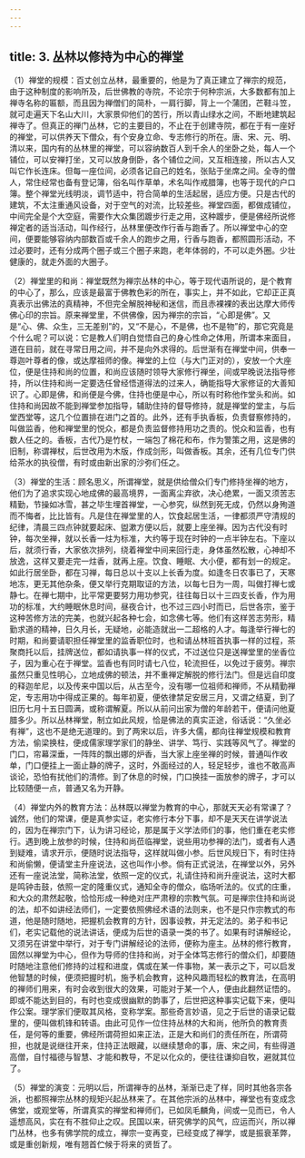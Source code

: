 ```yaml
---
---
---
```

title: 3. 丛林以修持为中心的禅堂
---




（1）禅堂的规模：百丈创立丛林，最重要的，他是为了真正建立了禅宗的规范，由于这种制度的影响所及，后世佛教的寺院，不论宗于何种宗派，大多数都有加上禅寺名称的匾额，而且因为禅僧们的简朴，一肩行脚，背上一个蒲团，芒鞋斗笠，就可走遍天下名山大川，大家景仰他们的苦行，所以青山绿水之间，不断地建筑起禅寺了。但真正的禅门丛林，它的主要目的，不止在于创建寺院，都在于有一座好的禅堂，可以供养天下僧众，有个安身立命、专志修行的所在。唐、宋、元、明、清以来，国内有的丛林里的禅堂，可以容纳数百人到千余人的坐卧之处，每人一个铺位，可以安禅打坐，又可以放身倒卧，各个铺位之间，又互相连接，所以古人又叫它作长连床。但每一座位间，必须各记自己的姓名，张贴于坐席之间。全寺的僧人，常住经常也备有登记簿，俗名叫作草单，术名叫作戒腊簿，也等于现代的户口簿。整个禅堂光线明淡，调节适中，符合简单的生活起居，适应方便。只是古代的建筑，不太注重通风设备，对于空气的对流，比较差些。禅堂四面，都做成铺位，中间完全是个大空庭，需要作大众集团踱步行走之用，这种踱步，便是佛经所说修禅定者的适当活动，叫作经行，丛林里便改作行香与跑香了。所以禅堂中心的空间，便要能够容纳内部数百或千余人的跑步之用，行香与跑香，都照圆形活动，不过必要时，还有分成两个圈子或三个圈子来跑，老年体弱的，不可以走外圈。少壮健康的，就走外面的大圈子。

（2）禅堂里的和尚：禅堂既然为禅宗丛林的中心，等于现代语所说的，是个教育的中心了，那么，应该是最富于佛教色彩的所在，事实上，并不如此，它却正正真真表示出佛法的真精神，不但完全解脱神秘和迷信，而且赤裸裸的表出达摩大师传佛心印的宗旨。原来禅堂里，不供佛像，因为禅宗的宗旨，“心即是佛”。又是“心、佛、众生，三无差别”的，又“不是心，不是佛，也不是物”的，那它究竟是个什么呢？可以说：它是教人们明白觉悟自己的身心性命之体用，所谓本来面目，道在目前，就在寻常日用之间，并不是向外求得的。后世渐有在禅堂中间，供奉一尊迦叶尊者的像，或达摩祖师的像。禅堂的上位（与大门正对的），安放一个大座位，便是住持和尚的位置，和尚应该随时领导大家修行禅坐，间或早晚说法指导修持，所以住持和尚一定要选任曾经悟道得法的过来人，确能指导大家修证的大善知识了。心即是佛，和尚便是今佛，住持也便是中心，所以有时称他作堂头和尚。如住持和尚因故不能到禅堂参加指导，辅助住持的督导修持，就是禅堂的堂主，与后堂西堂等，这几个位置排在进门之首的。此外，还有手执香板，负责督察修持的，叫做监香，他和禅堂里的悦众，都是负责监督修持用功之责的。悦众和监香，也有数人任之的。香板，古代乃是竹杖，一端包了棉花和布，作为警策之用，这是佛的旧制，称谓禅杖，后世改用为木版，作成剑形，叫做香板。其余，还有几位专门供给茶水的执役僧，有时或由新出家的沙弥们任之。

（3）禅堂的生活：顾名思义，所谓禅堂，就是供给僧众们专门修持坐禅的地方，他们为了追求实现心地成佛的最高境界，一面离尘弃欲，决心绝累，一面又须苦志精勤，节操如冰雪，甚之毕生埋首禅堂，一心参究，纵然到死无成，仍然以身殉道而不悔者，比比皆有。凡是住在禅堂里的人，饮食起居生活，一律都须严守清规的纪律，清晨三四点钟就要起床、盥漱方便以后，就要上座坐禅。因为古代没有时钟，每次坐禅，就以长香一炷为标准，大约等于现在时钟的一点半钟左右。下座以后，就须行香，大家依次排列，绕着禅堂中间来回行走，身体虽然松散，心神却不放逸，这样又要走完一炷香，就再上座。饮食、睡眠、大小便，都有划一的规定。如此行居坐卧，都在习禅，每日总以十支以上长香为度。如逢冬日农事已了，天寒地冻，更无其他杂条，便又举行克期取证的方法，以每七日为一周，叫做打禅七或静七。在禅七期中，比平常更要努力用功参究，往往每日以十三四支长香，作为用功的标准，大约睡眠休息时间，昼夜合计，也不过三四小时而已，后世各宗，鉴于这种苦修方法的完美，也就兴起各种七会，如念佛七等。他们有这样苦志劳形，精勤求道的精神，日久月长，无疑地，必能造就出一二超格的人才。每逢举行禅七的时期，和尚要请职担任禅堂里的监香职位时，也和请丛林班首执事一样的过程，茶聚商托以后，挂牌送位，都如请执事一样的仪式，不过送位只是送禅堂里的坐香位子，因为重心在于禅堂。监香也有同时请七八位，轮流担任，以免过于疲劳。禅宗虽然只重见性明心，立地成佛的顿法，并不重禅定解脱的修行法门。但是远自印度的释迦牟尼，以及传来中国以后，从古至今，没有哪一位祖师和禅师，不从精勤禅定，专志用功中得成正果的。每年初夏，便依律禁足安居三月，又谓之结夏，到了旧历七月十五日圆满，或称谓解夏。所以从前问出家为僧的年龄若干，便请问他夏腊多少。所以丛林禅堂，制立如此风规，恰是佛法的真实正途，俗话说：“久坐必有禅”，这也不是绝无道理的。到了两宋以后，许多大儒，都向往禅堂规模和教育方法，偷梁换柱，便成儒家理学家们的静坐、讲学、笃行、实践等风气了。禅堂的门口，帘幕深垂，一阵阵的飘出娜的炉香，当大家上座坐禅的时候，普通叫作收单，门口便挂上一面止静的牌子，这时，外面经过的人，轻足轻步，谁也不敢高声谈论，恐怕有扰他们的清修。到了休息的时候，门口换挂一面放参的牌子，才可以比较随便一点，普通又名为开静。

（4）禅堂内外的教育方法：丛林既以禅堂为教育的中心，那就天天必有常课了？诚然，他们的常课，便是真参实证，老实修行本分下事，却不是天天在讲学说法的，因为在禅宗门下，认为讲习经论，那是属于义学法师们的事，他们重在老实修行。遇到晚上放参的时候，住持和尚莅临禅堂，说些用功参禅的法门，或者有人遇到疑难，请求开示，便随时说法指导，这样就叫做小参。后世风规日下，有时住持和尚偷懒，便请堂主升座说法，这也叫作小参。倘有正式说法，在禅堂以外，另外还有一座说法堂，简称法堂，依照一定的仪式，礼请住持和尚升座说法，这时大都是鸣钟击鼓，依照一定的隆重仪式，通知全寺的僧众，临场听法的。仪式的庄重，和大众的肃然起敬，恰恰形成一种绝对庄严肃穆的宗教气氛。可是禅宗住持和尚说的法，却不如讲经法师们，一定要依照佛经术语的法则来，也不是只作宗教式的布道，他是随时随地，把握机会教育的方针，因事设教，并无定法的。弟子和书记们，老实记载他的说法讲话，便成为后世的语录一类的书了。如果有时讲解经论，又须另在讲堂中举行，对于专门讲解经论的法师，便称为座主。丛林的修行教育，固然以禅堂为中心，但作为导师的住持和尚，对于全体笃志修行的僧众们，却要随时随地注意他们修持的过程和进度，偶或在某一件事物，某一表示之下，可以启发他智慧的时候，便须把握时机，施予机会教育，这种风趣而轻松的教育法，在高明的禅师们用来，有时会收到很大的效果，可能对于某一个人，便由此翻然证悟的。即或不能达到目的，有时也变成很幽默的韵事了，后世把这种事实记载下来，便叫作公案。理学家们便取其风格，变称学案。那些奇言妙语，见之于后世的语录记载里的，便叫做机锋和转语。由此可见作一位住持丛林的大和尚，他所负的教育责任，是何等的重要，佛经所谓荷担如来正法，正是大和尚们的责任所在，所谓荷担，也就是说继往开来，住持正法眼藏，以继续慧命的事，唐、宋之间，有些得道高僧，自忖福德与智慧、才能和教导，不足以化众的，便往往谦抑自牧，避就其位了。

（5）禅堂的演变：元明以后，所谓禅寺的丛林，渐渐已走了样，同时其他各宗各派，也都照禅宗丛林的规矩兴起丛林来了。在其他宗派的丛林中，禅堂也有变成念佛堂，或观堂等，所谓真实的禅堂和禅师们，已如凤毛麟角，间或一见而已，令人遥想高风，实在有不胜仰止之叹。民国以来，研究佛学的风气，应运而兴，所以禅门丛林，也多有佛学院的成立，禅宗一变再变，已经变成了禅学，或是振衰革弊，或是重创新规，唯有翘首伫候于将来的贤哲了。